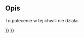 <languages/>

{{Docnav/pl
|[[Std_MacroStartDebug/pl|Debudowanie makrodefinicji]]
|[[Std_MacroStepOver/pl|Krok dalej]]
|[[Std_Macro_Menu/pl|Std: Menu Makrodefinicje]]
|IconL=Std_MacroStartDebug.svg
|IconR=
|IconC=Freecad.svg
}}

{{GuiCommand/pl
|Name=Std MacroStopDebug
|Name/pl=Std: Zatrzymaj debugowanie
|MenuLocation=Makrodefinicje → Zatrzymaj debugowanie
|Workbenches=Wszystkie
|Shortcut={{KEY|Shift}}+{{KEY|F6}}
|SeeAlso=[[Std_MacroStartDebug/pl|Debugowanie makrodefinicji]]
}}

<span id="Description"></span>
==Opis==

To polecenie w tej chwili nie działa.


{{Docnav/pl
|[[Std_MacroStartDebug/pl|Debudowanie makrodefinicji]]
|[[Std_MacroStepOver/pl|Krok dalej]]
|[[Std_Macro_Menu/pl|Std: Menu Makrodefinicje]]
|IconL=Std_MacroStartDebug.svg
|IconR=
|IconC=Freecad.svg
}}

{{Std_Base_navi{{#translation:}}}}
{{Userdocnavi{{#translation:}}}}